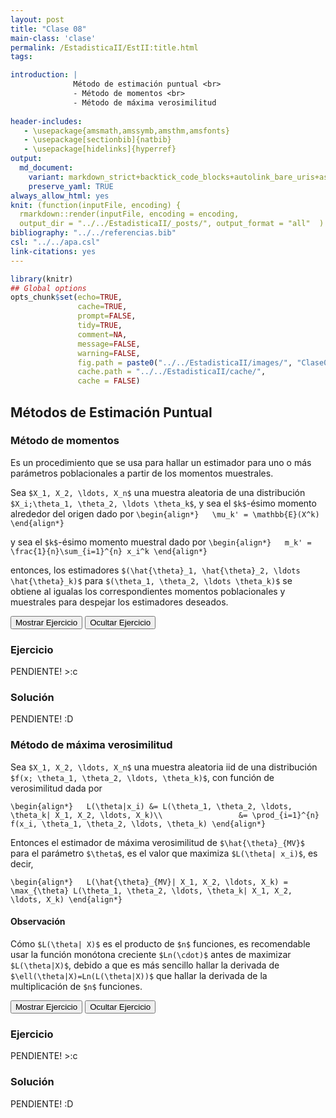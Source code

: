 ```yaml
---
layout: post
title: "Clase 08"
main-class: 'clase'
permalink: /EstadisticaII/EstII:title.html
tags:

introduction: |
              Método de estimación puntual <br>
              - Método de momentos <br>
              - Método de máxima verosimilitud
              
header-includes:
   - \usepackage{amsmath,amssymb,amsthm,amsfonts}
   - \usepackage[sectionbib]{natbib}
   - \usepackage[hidelinks]{hyperref}
output:
  md_document:
    variant: markdown_strict+backtick_code_blocks+autolink_bare_uris+ascii_identifiers+tex_math_single_backslash
    preserve_yaml: TRUE
always_allow_html: yes   
knit: (function(inputFile, encoding) {
  rmarkdown::render(inputFile, encoding = encoding,
  output_dir = "../../EstadisticaII/_posts/", output_format = "all"  ) })
bibliography: "../../referencias.bib"
csl: "../../apa.csl"
link-citations: yes
---
```


```r
library(knitr)
## Global options
opts_chunk$set(echo=TRUE,
               cache=TRUE,
               prompt=FALSE,
               tidy=TRUE,
               comment=NA,
               message=FALSE,
               warning=FALSE,
               fig.path = paste0("../../EstadisticaII/images/", "Clase08"),
               cache.path = "../../EstadisticaII/cache/",
               cache = FALSE)

```

## Métodos de Estimación Puntual
### Método de momentos
Es un procedimiento que se usa para hallar un estimador para uno o más parámetros poblacionales a partir de los momentos muestrales.

Sea `$X_1, X_2, \ldots, X_n$` una muestra aleatoria de una distribución `$X_i;\theta_1, \theta_2, \ldots \theta_k$`, y sea el `$k$`-ésimo momento alrededor del origen dado por 
`\begin{align*}
  \mu_k' = \mathbb{E}(X^k)
\end{align*}`

y sea el `$k$`-ésimo momento muestral dado por
`\begin{align*}
  m_k' = \frac{1}{n}\sum_{i=1}^{n} x_i^k
\end{align*}`

entonces, los estimadores `$(\hat{\theta}_1, \hat{\theta}_2, \ldots \hat{\theta}_k)$` para `$(\theta_1, \theta_2, \ldots \theta_k)$` se obtiene al igualas los correspondientes momentos poblacionales y muestrales para despejar los estimadores deseados.

<button id="Show1" class="btn btn-secondary">Mostrar Ejercicio </button>
<button id="Hide1" class="btn btn-info">Ocultar Ejercicio </button>
<main id="botoncito1"> 
<h3 data-toc-skip> Ejercicio </h3> 
<p> PENDIENTE! >:c</p>

<h3 data-toc-skip> Solución </h3> 
<p> PENDIENTE! :D
</p>
</main>

### Método de máxima verosimilitud
Sea `$X_1, X_2, \ldots, X_n$` una muestra aleatoria iid de una distribución `$f(x; \theta_1, \theta_2, \ldots, \theta_k)$`, con función de verosimilitud dada por

`\begin{align*}
  L(\theta|x_i) &= L(\theta_1, \theta_2, \ldots, \theta_k| X_1, X_2, \ldots, X_k)\\
                &= \prod_{i=1}^{n} f(x_i, \theta_1, \theta_2, \ldots, \theta_k)
\end{align*}`

Entonces el estimador de máxima verosimilitud de `$\hat{\theta}_{MV}$` para el parámetro `$\theta$`, es el valor que maximiza `$L(\theta| x_i)$`, es decir, 

`\begin{align*}
  L(\hat{\theta}_{MV}| X_1, X_2, \ldots, X_k) = \max_{\theta} L(\theta_1, \theta_2, \ldots, \theta_k| X_1, X_2, \ldots, X_k)
\end{align*}`

#### Observación
Cómo `$L(\theta| X)$` es el producto de `$n$` funciones, es recomendable usar la función monótona creciente `$Ln(\cdot)$` antes de maximizar `$L(\theta|X)$`, debido a que es más sencillo hallar la derivada de `$\ell(\theta|X)=Ln(L(\theta|X))$` que hallar la derivada de la multiplicación de `$n$` funciones.

<button id="Show2" class="btn btn-secondary">Mostrar Ejercicio </button>
<button id="Hide2" class="btn btn-info">Ocultar Ejercicio </button>
<main id="botoncito2"> 
<h3 data-toc-skip> Ejercicio </h3> 
<p> PENDIENTE! >:c</p>

<h3 data-toc-skip> Solución </h3> 
<p> PENDIENTE! :D
</p>
</main>